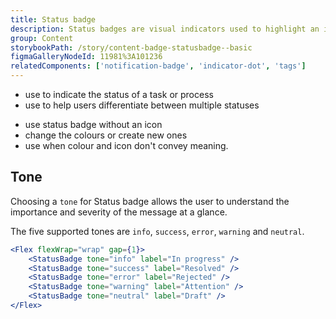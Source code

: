 ```yaml
---
title: Status badge
description: Status badges are visual indicators used to highlight an item's status for quick recognition.
group: Content
storybookPath: /story/content-badge-statusbadge--basic
figmaGalleryNodeId: 11981%3A101236
relatedComponents: ['notification-badge', 'indicator-dot', 'tags']
---
```


<DoHeading />

- use to indicate the status of a task or process
- use to help users differentiate between multiple statuses

<DontHeading />

- use status badge without an icon
- change the colours or create new ones
- use when colour and icon don't convey meaning.

## Tone

Choosing a `tone` for Status badge allows the user to understand the importance and severity of the message at a glance.

The five supported tones are `info`, `success`, `error`, `warning` and `neutral`.

```jsx live
<Flex flexWrap="wrap" gap={1}>
	<StatusBadge tone="info" label="In progress" />
	<StatusBadge tone="success" label="Resolved" />
	<StatusBadge tone="error" label="Rejected" />
	<StatusBadge tone="warning" label="Attention" />
	<StatusBadge tone="neutral" label="Draft" />
</Flex>
```
